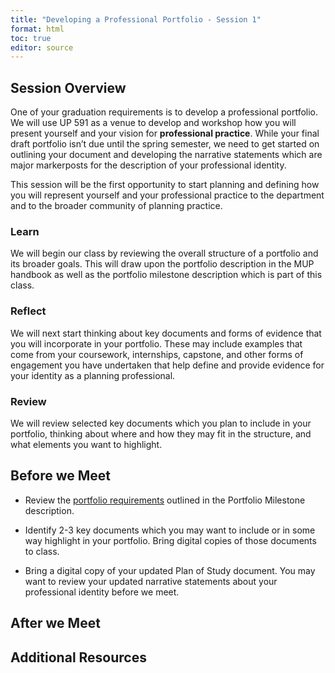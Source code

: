 ```yaml
---
title: "Developing a Professional Portfolio - Session 1"
format: html
toc: true
editor: source
---
```

## Session Overview

One of your graduation requirements is to develop a professional portfolio. We will use UP 591 as a venue to develop and workshop how you will present yourself and your vision for **professional practice**. While your final draft portfolio isn't due until the spring semester, we need to get started on outlining your document and developing the narrative statements which are major markerposts for the description of your professional identity.

This session will be the first opportunity to start planning and defining how you will represent yourself and your professional practice to the department and to the broader community of planning practice.

### Learn

We will begin our class by reviewing the overall structure of a portfolio and its broader goals. This will draw upon the portfolio description in the MUP handbook as well as the portfolio milestone description which is part of this class.

### Reflect

We will next start thinking about key documents and forms of evidence that you will incorporate in your portfolio. These may include examples that come from your coursework, internships, capstone, and other forms of engagement you have undertaken that help define and provide evidence for your identity as a planning professional.

### Review

We will review selected key documents which you plan to include in your portfolio, thinking about where and how they may fit in the structure, and what elements you want to highlight.

## Before we Meet

- Review the [portfolio requirements](../milestones/05_portfolioqmd.qmd) outlined in the Portfolio Milestone description.

- Identify 2-3 key documents which you may want to include or in some way highlight in your portfolio. Bring digital copies of those documents to class.

- Bring a digital copy of your updated Plan of Study document. You may want to review your updated narrative statements about your professional identity before we meet.

## After we Meet

## Additional Resources
